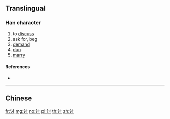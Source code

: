 {{character info/new}}
{{also|討}}
==Translingual==

===Han character===
{{Han char|rn=149|rad=讠|as=03|sn=5|four=|canj=IVDI}}

# to [[discuss]]
# ask for, beg
# [[demand]]
# [[dun]]
# [[marry]]

====References====
* {{Han ref|kx=1188.181|hdz=63940.070|uh=8BA8|ud=35752}}

----

==Chinese==
{{zh-see|討}}

[[fr:讨]]
[[mg:讨]]
[[no:讨]]
[[pl:讨]]
[[th:讨]]
[[zh:讨]]